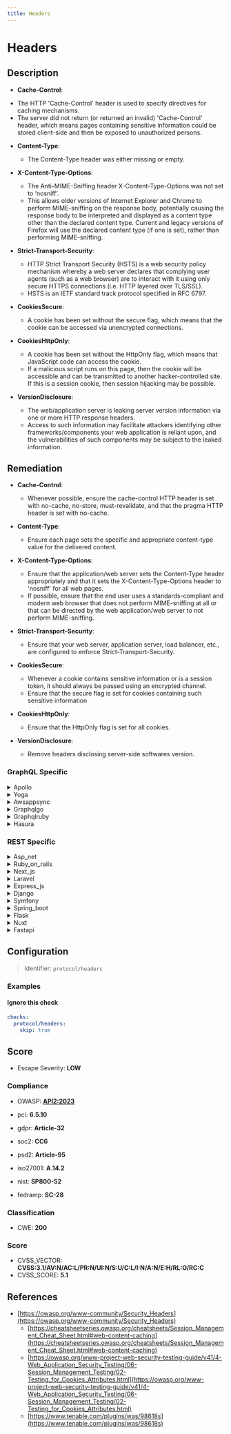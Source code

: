 ```yaml
---
title: Headers
---
```


# Headers

## Description

* **Cache-Control**:
 - The HTTP 'Cache-Control' header is used to specify directives for caching mechanisms.
 - The server did not return (or returned an invalid) 'Cache-Control' header, which means pages containing sensitive information could be stored client-side and then be exposed to unauthorized persons.

 * **Content-Type**:
   - The Content-Type header was either missing or empty.

 * **X-Content-Type-Options**:
   - The Anti-MIME-Sniffing header X-Content-Type-Options was not set to ‘nosniff’.
   - This allows older versions of Internet Explorer and Chrome to perform MIME-sniffing on the response body, potentially causing the response body to be interpreted and displayed as a content type other than the declared content type. Current and legacy versions of Firefox will use the declared content type (if one is set), rather than performing MIME-sniffing.

 * **Strict-Transport-Security**:
   - HTTP Strict Transport Security (HSTS) is a web security policy mechanism whereby a web server declares that complying user agents (such as a web browser) are to interact with it using only secure HTTPS connections (i.e. HTTP layered over TLS/SSL).
   - HSTS is an IETF standard track protocol specified in RFC 6797.

 * **CookiesSecure**:
   - A cookie has been set without the secure flag, which means that the cookie can be accessed via unencrypted connections.

 * **CookiesHttpOnly**:
   - A cookie has been set without the HttpOnly flag, which means that JavaScript code can access the cookie.
   - If a malicious script runs on this page, then the cookie will be accessible and can be transmitted to another hacker-controlled site. If this is a session cookie, then session hijacking may be possible.

 * **VersionDisclosure**:
   - The web/application server is leaking server version information via one or more HTTP response headers.
   - Access to such information may facilitate attackers identifying other frameworks/components your web application is reliant upon, and the vulnerabilities of such components may be subject to the leaked information.


## Remediation

* **Cache-Control**:
  - Whenever possible, ensure the cache-control HTTP header is set with no-cache, no-store, must-revalidate, and that the pragma HTTP header is set with no-cache.

* **Content-Type**:
  - Ensure each page sets the specific and appropriate content-type value for the delivered content.

* **X-Content-Type-Options**:
  - Ensure that the application/web server sets the Content-Type header appropriately and that it sets the X-Content-Type-Options header to 'nosniff' for all web pages.
  - If possible, ensure that the end user uses a standards-compliant and modern web browser that does not perform MIME-sniffing at all or that can be directed by the web application/web server to not perform MIME-sniffing.

* **Strict-Transport-Security**:
  - Ensure that your web server, application server, load balancer, etc., are configured to enforce Strict-Transport-Security.

* **CookiesSecure**:
  - Whenever a cookie contains sensitive information or is a session token, it should always be passed using an encrypted channel.
  - Ensure that the secure flag is set for cookies containing such sensitive information

* **CookiesHttpOnly**:
  - Ensure that the HttpOnly flag is set for all cookies.

* **VersionDisclosure**:
  - Remove headers disclosing server-side softwares version.



### GraphQL Specific

<details>
    <summary>Apollo</summary>

To mitigate security risks within the Apollo framework engine, ensure that all dependencies are kept up-to-date, implement proper error handling to avoid leaking sensitive information, and configure security features such as CORS and helmet appropriately to protect against common web vulnerabilities. Additionally, use Apollo's built-in support for validation and sanitization to prevent injection attacks.

</details>

<details>
    <summary>Yoga</summary>

To mitigate security risks within the Yoga framework engine, ensure that all input is properly sanitized and validated. Implement strict type checking and input validation routines to prevent injection attacks. Regularly update the framework to the latest version to patch known vulnerabilities. Additionally, consider using Content Security Policy (CSP) headers to protect against XSS attacks by controlling the resources that the client is allowed to load.

</details>

<details>
    <summary>Awsappsync</summary>

To mitigate security risks in AWS AppSync, ensure that all GraphQL resolvers are properly configured to handle errors and exceptions. Implement authorization checks using AWS IAM or custom resolver logic to control access to your GraphQL API. Regularly review and update your security policies and IAM roles to adhere to the principle of least privilege. Additionally, enable logging and monitoring with AWS CloudTrail and Amazon CloudWatch to detect and respond to any suspicious activities promptly.

</details>

<details>
    <summary>Graphqlgo</summary>

To mitigate security risks in a GraphQL Go framework engine, ensure that all user-supplied inputs are validated and sanitized. Implement proper authentication and authorization checks for each GraphQL resolver. Use a well-maintained library to parse and validate incoming GraphQL queries to prevent injection attacks. Regularly update dependencies to incorporate security patches. Additionally, consider employing query complexity analysis to prevent denial-of-service attacks caused by resource-intensive queries.

</details>

<details>
    <summary>Graphqlruby</summary>

In the GraphQL Ruby framework, ensure that all user-supplied inputs are validated and sanitized to prevent injection attacks. Use the built-in mechanisms for parameterized queries and avoid interpolating variables directly into queries. Additionally, implement proper authorization checks to ensure that users can only access data for which they have permissions.

</details>

<details>
    <summary>Hasura</summary>

To mitigate the risk of injection attacks in Hasura, ensure that all GraphQL queries are constructed using parameterized arguments rather than string concatenation. This approach prevents attackers from manipulating the query structure. Additionally, apply strict access controls and validate all inputs to limit the exposure of sensitive data and operations.

</details>


### REST Specific

<details>
    <summary>Asp_net</summary>

To enhance security in an ASP.NET application, ensure the following: Set 'Cache-Control' headers to 'no-store' for responses containing sensitive data to prevent caching on the client side. Add a 'Content-Type' header with the appropriate MIME type for each response. Implement 'X-Content-Type-Options: nosniff' to block MIME-sniffing and force the browser to stick to the declared content-type. Enable HSTS by adding 'Strict-Transport-Security' header to enforce secure connections. Mark cookies as secure by setting the 'Secure' flag, ensuring they are only sent over HTTPS. Use the 'HttpOnly' flag on cookies to prevent access by JavaScript. Remove or obscure server version information from HTTP response headers to prevent version disclosure. Regularly update the ASP.NET framework and dependencies to mitigate known vulnerabilities.

</details>

<details>
    <summary>Ruby_on_rails</summary>

For Ruby on Rails applications, ensure the following: Set 'Cache-Control' headers appropriately, particularly for sensitive pages, to 'no-store, no-cache' to prevent caching. Use 'response.headers['Content-Type'] = 'application/json; charset=utf-8' or similar to explicitly set the content type. Add 'X-Content-Type-Options' header with a value of 'nosniff' to prevent MIME-sniffing. Implement HSTS by setting 'Strict-Transport-Security' header. Secure cookies by setting the 'secure' flag on all cookies and use 'HttpOnly' to prevent JavaScript access. Avoid disclosing server version information in HTTP headers. Use Rails security features and keep the framework updated.

</details>

<details>
    <summary>Next_js</summary>

For a Next.js application, ensure the following security headers are properly set: Set 'Cache-Control' headers to define caching policies, preventing sensitive data from being stored on the client side. Use 'Content-Type' headers to specify the correct media type of the resource. Implement 'X-Content-Type-Options' with the value 'nosniff' to prevent MIME-sniffing. Enable 'Strict-Transport-Security' to enforce secure connections via HTTPS. Secure cookies by setting the 'Secure' flag, ensuring they are only sent over HTTPS. Add the 'HttpOnly' flag to cookies to prevent access by JavaScript. Lastly, avoid disclosing server version information in HTTP response headers to reduce information leakage.

</details>

<details>
    <summary>Laravel</summary>

In Laravel, ensure secure headers are set by using middleware to add and configure the necessary HTTP headers. For 'Cache-Control', set appropriate cache directives. Use the 'Content-Type' header to specify the correct media type. Implement 'X-Content-Type-Options' with the value 'nosniff' to prevent MIME-sniffing. Enable 'Strict-Transport-Security' to enforce HTTPS. Set the 'secure' flag on cookies to restrict them to encrypted connections and use the 'HttpOnly' flag to protect cookies from being accessed by JavaScript. Avoid disclosing server version information in HTTP response headers.

</details>

<details>
    <summary>Express_js</summary>

For Express.js applications, ensure that security headers are properly set. Use middleware like helmet to set HTTP headers appropriately. Set 'Cache-Control' to 'no-store' for sensitive pages to prevent caching. Add 'Content-Type' with the correct MIME type for responses. Use 'X-Content-Type-Options' with the value 'nosniff' to prevent MIME-sniffing. Implement HSTS by setting 'Strict-Transport-Security' to enforce secure connections. Mark cookies as 'Secure' and 'HttpOnly' to protect them from interception and access by client-side scripts. Avoid disclosing server version information in HTTP headers. Regularly update Express.js and its dependencies to mitigate known vulnerabilities.

</details>

<details>
    <summary>Django</summary>

For a Django application, ensure the following settings are configured in your settings.py file: Set 'SECURE_BROWSER_XSS_FILTER = True' to enable the X-XSS-Protection header. Use 'SECURE_CONTENT_TYPE_NOSNIFF = True' to set the X-Content-Type-Options header to 'nosniff'. Implement 'SECURE_HSTS_SECONDS = 31536000' and 'SECURE_HSTS_INCLUDE_SUBDOMAINS = True' to enforce HSTS. Configure 'SESSION_COOKIE_SECURE = True' and 'CSRF_COOKIE_SECURE = True' to send cookies over HTTPS only. Use 'SESSION_COOKIE_HTTPONLY = True' to prevent JavaScript access to session cookies. Avoid disclosing server information by customizing the default error pages and suppressing the 'X-Powered-By' header. Regularly update Django to the latest version to mitigate known vulnerabilities and ensure 'DEBUG = False' in production.

</details>

<details>
    <summary>Symfony</summary>

To enhance security in a Symfony application, set the 'Cache-Control' header to 'no-store' for responses containing sensitive data to prevent caching. Ensure 'Content-Type' is always specified and accurate. Use the 'X-Content-Type-Options' header with the value 'nosniff' to prevent MIME-sniffing. Implement HSTS by setting the 'Strict-Transport-Security' header. Mark cookies as secure by setting the 'secure' flag and prevent JavaScript access by setting the 'HttpOnly' flag. Avoid disclosing server version information by configuring the server not to send the 'Server' header or by using tools like 'web.config' or '.htaccess' to suppress version information.

</details>

<details>
    <summary>Spring_boot</summary>

For Spring Boot applications, ensure that security headers are properly set. Configure 'Cache-Control' to prevent sensitive data caching, set 'Content-Type' appropriately, use 'X-Content-Type-Options: nosniff' to block MIME-sniffing, enable HSTS with 'Strict-Transport-Security', and set 'Secure' and 'HttpOnly' flags on cookies. Remove server version information from headers to obscure potential attack vectors. Utilize Spring Security for comprehensive security configurations.

</details>

<details>
    <summary>Flask</summary>

For Flask applications, ensure the following practices: Set 'Cache-Control' headers appropriately, particularly for sensitive pages, to prevent unauthorized access to cached content. Use 'Response.headers' to add or modify headers. Implement 'Content-Type' headers to specify the media type of the resource. Use 'X-Content-Type-Options' with the value 'nosniff' to prevent MIME-sniffing. Enable 'Strict-Transport-Security' to enforce secure connections via HSTS. When setting cookies, use 'secure=True' to ensure they are only sent over HTTPS, and 'httponly=True' to prevent access to cookie values via JavaScript. Avoid disclosing server version information in HTTP response headers. Regularly update Flask and its dependencies to mitigate known vulnerabilities.

</details>

<details>
    <summary>Nuxt</summary>

For Nuxt.js applications, ensure that your server configuration sets appropriate HTTP headers. Use the 'helmet' package to set security-related headers. Configure 'Cache-Control' to prevent sensitive data caching, set 'Content-Type' appropriately, enforce 'X-Content-Type-Options: nosniff' to disable MIME-sniffing, enable HSTS with 'Strict-Transport-Security', and set 'Secure' and 'HttpOnly' flags on cookies. Avoid disclosing server versions in headers. Regularly update Nuxt.js and dependencies to mitigate known vulnerabilities.

</details>

<details>
    <summary>Fastapi</summary>

For FastAPI applications, ensure the following security practices: Set 'Cache-Control' headers appropriately for each response, particularly for sensitive data, to prevent improper caching. Use the 'Content-Type' header to specify the correct MIME type for each response. Implement 'X-Content-Type-Options' with the value 'nosniff' to prevent MIME-sniffing. Enforce HTTPS by setting 'Strict-Transport-Security' headers. Secure cookies by setting the 'Secure' flag, ensuring they are only sent over HTTPS. Protect cookies from client-side scripts by setting the 'HttpOnly' flag. Avoid disclosing server version information in HTTP response headers. Regularly update FastAPI and its dependencies to mitigate known vulnerabilities.

</details>

## Configuration

> Identifier: `protocol/headers`



### Examples



#### Ignore this check

```yaml
checks:
  protocol/headers:
    skip: true
```




## Score

- Escape Severity: **<span className="low-severity">LOW</span>**

### Compliance

- OWASP: **[API2:2023](https://github.com/OWASP/API-Security/blob/master/editions/2023/en/0xa2-broken-authentication.md)**

- pci: **6.5.10**
- gdpr: **Article-32**
- soc2: **CC6**
- psd2: **Article-95**
- iso27001: **A.14.2**
- nist: **SP800-52**
- fedramp: **SC-28**

### Classification

- CWE: **200**




### Score

- CVSS_VECTOR: **CVSS:3.1/AV:N/AC:L/PR:N/UI:N/S:U/C:L/I:N/A:N/E:H/RL:O/RC:C**
- CVSS_SCORE: **5.1**

## References

- [https://owasp.org/www-community/Security_Headers](https://owasp.org/www-community/Security_Headers)
  - [https://cheatsheetseries.owasp.org/cheatsheets/Session_Management_Cheat_Sheet.html#web-content-caching](https://cheatsheetseries.owasp.org/cheatsheets/Session_Management_Cheat_Sheet.html#web-content-caching)
  - [https://owasp.org/www-project-web-security-testing-guide/v41/4-Web_Application_Security_Testing/06-Session_Management_Testing/02-Testing_for_Cookies_Attributes.html](https://owasp.org/www-project-web-security-testing-guide/v41/4-Web_Application_Security_Testing/06-Session_Management_Testing/02-Testing_for_Cookies_Attributes.html)
  - [https://www.tenable.com/plugins/was/98618s](https://www.tenable.com/plugins/was/98618s)
  